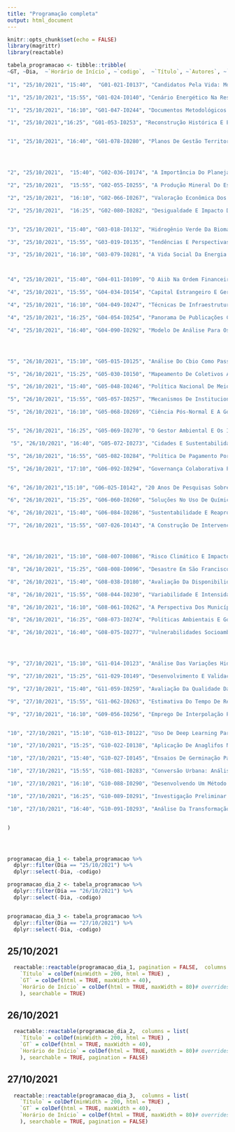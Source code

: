 ```yaml
---
title: "Programação completa"
output: html_document
---
```


```r
knitr::opts_chunk$set(echo = FALSE)
library(magrittr)
library(reactable)
```

<link rel="stylesheet" href="https://cdn.jsdelivr.net/gh/jpswalsh/academicons@1/css/academicons.min.css">




```r
tabela_programacao <- tibble::tribble(
~GT, ~Dia,  ~`Horário de Início`, ~`codigo`,  ~`Título`, ~`Autores`, ~`Resumo`,
 
"1", "25/10/2021", "15:40",  "G01-021-I0137", "Candidatos Pela Vida: Mortes Indígenas Estimulam A Participação Política De Povos Nativos?", "Matheus Valentim; Fernando Postali", "Em breve",

"1", "25/10/2021", "15:55", "G01-024-I0140", "Cenário Energético Na Reserva De Desenvolvimento Sustentável Barra Do Una, Peruíbe/Sp", "Andres Caseiro Guilhem; Tatiana Peixoto Gonçalves", "Em breve",

"1", "25/10/2021", "16:10", "G01-047-I0244", "Documentos Metodológicos Para Elaboração De Planejamento E Gestão De Unidades De Conservação: Uma Análise Climática", "Nathalia Bassoli Minari", "Em breve",

"1", "25/10/2021","16:25", "G01-053-I0253", "Reconstrução Histórica E Ecológica Do Ambiente Pelo Olhar De Comunidades Tradicionais", "Ariadne Dall’acqua Ayres; Fernanda da Rocha Brando; Ricardo Macedo Corrêa e Castro", "Em breve",


"1", "25/10/2021", "16:40", "G01-078-I0280", "Planos De Gestão Territorial E Ambiental Em Terras Indígenas No Estado Do Acre", "Málika Simis Pilnik; Tarik Argentim", "Em breve",




"2", "25/10/2021",  "15:40", "G02-036-I0174", "A Importância Do Planejamento Ambiental No Município De Aurelino Leal-Ba", "Ian Felipe Nascimento; Fábio dos Santos Massena",  "Em breve",

"2", "25/10/2021",  "15:55", "G02-055-I0255", "A Produção Mineral Do Estado Do Pará E Sua Relação Com As Questões Sociais E Ambientais Dos Municípios", "João Victor Santana", "Em breve",

"2", "25/10/2021",  "16:10", "G02-066-I0267", "Valoração Econômica Dos Serviços Ecossistêmicos Culturais Providos Pelo Parque Estadual Ilha Anchieta – Sp", "Anelise Gomes da Silva; Lucas Teixeira Leite de Souza; Jeferson Brás Lima", "Em breve",

"2", "25/10/2021",  "16:25", "G02-080-I0282", "Desigualdade E Impacto Do Consumo Sobre A Extração De Recursos Naturais", "Henrique Bottura Paiva; Deise Maria Bourscheidt", "Em breve",


"3", "25/10/2021", "15:40", "G03-018-I0132", "Hidrogênio Verde Da Biomassa Para Veículos Leves No Brasil: Uma Análise Por Meio Da Perspectiva Multinível", "Luis Guilherme Larizzatti Zacharias; Drielli Peyerl",  "Em breve",

"3", "25/10/2021", "15:55", "G03-019-I0135", "Tendências E Perspectivas Para O Consumo De Combustíveis No Transporte Rodoviário Brasileiro Entre 2020 E 2030", "Celso Cachola; Ana Clara Costa Andrade; Drielli Peyerl",  "Em breve",

"3", "25/10/2021", "16:10", "G03-079-I0281", "A Vida Social Da Energia No Brasil 1970- 2020", "Andrea Lampis; Silvia Sayuri Mandai", "Em breve",



"4", "25/10/2021", "15:40", "G04-011-I0109", "O Aiib Na Ordem Financeira Internacional: Análise Comparativa Dos Instrumentos De Avaliação De Impacto Socioambiental Dos Projetos Do Aiib E Do Banco Mundial Na Índia (2017-2020)", "Felipe Jukemura",  "Em breve",

"4", "25/10/2021", "15:55", "G04-034-I0154", "Capital Estrangeiro E Geração De Energia Na Amazônia: Considerações Sobre Pequenas Centrais Hidrelétricas (Pchs)", "Ednilson Gomes de Souza Junior",  "Em breve",

"4", "25/10/2021", "16:10", "G04-049-I0247", "Técnicas De Infraestrutura Na Construção Da Represa Guarapiranga E Seu Impacto No Território", "Carlos César Leonardi", "Em breve",

"4", "25/10/2021", "16:25", "G04-054-I0254", "Panorama De Publicações Cientificas: Os Efeitos Socioeconômicos E Ambientais Causados Pelos Ruídos Provenientes Da Produção Da Energia Eólica", "Matheus Noronha; Gabriele Benfatti; Andre Themoteo; Riomar Jorge; Sandro Yamamotto; Carolina Kimura; Talita Narciso; Rosemeire de Souza; Vivian Blaso",  "Em breve",

"4", "25/10/2021", "16:40", "G04-090-I0292", "Modelo De Análise Para Os Impactos Cumulativos De Pequenas Centrais Hidrelétricas Em Cascata", "Silvia Sayuri Mandai; Evandro Mateus Moretto; Jocilene Barros; Evandro Albiach Branco; Gustavo Arcoverde; Neiva Cristina Araújo; Emílio Moran", "Em breve",




"5", "26/10/2021", "15:10", "G05-015-I0125", "Análise Do Cbio Como Passo Inicial Ao Desenvolvimento De Beccs No Brasil", "Brenda Honório Mazzeu Silveira; Hirdan Katarina de Medeiros Costa; Edmilson Moutinho dos Santos",  "Em breve",

"5", "26/10/2021", "15:25", "G05-030-I0150", "Mapeamento De Coletivos Ambientais Urbanos Da União Das Hortas Comunitárias De São Paulo E Da Sampa + Rural", "Luana Santos de Souza; Renata Ferraz de Toledo",  "Em breve",

"5", "26/10/2021", "15:40", "G05-048-I0246", "Política Nacional De Meio Ambiente: A Subordinação Do Zoneamento Ecológico- Econômico Ao Licenciamento Ambiental No Litoral Do Paraná", "Nathalia Bassoli Minari",  "Em breve",

"5", "26/10/2021", "15:55", "G05-057-I0257", "Mecanismos De Institucionalização De Pautas E A Passagem De Ideias Ao Cenário De Formulação De Políticas Públicas: Aliança Entre Atores E Casos Na Área Ambiental", "Luene Pessoa Vicente; Fernanda da Rocha Brando Fernandez",  "Em breve",

"5", "26/10/2021", "16:10", "G05-068-I0269", "Ciência Pós-Normal E A Governança Dos Comuns De Elinor Ostrom Um Diálogo Possível Na Gestão Sustentável Dos Recursos Hídricos?", "Vanessa Victor da Cruz de Souza",  "Em breve",


"5", "26/10/2021", "16:25", "G05-069-I0270", "O Gestor Ambiental E Os Institutos Federais Como Atores Relevantes Na Implementação Dos Ods.", "Josué Duarte; Gabriel Salles; Guilherme Mendonça", "Em breve",

 "5", "26/10/2021", "16:40", "G05-072-I0273", "Cidades E Sustentabilidade: Desafios E Mecanismos Para Implementação De Espaços Urbanos Saudáveis E Sustentáveis Na Agenda 2030", "André Luiz Pereira Spinieli; Letícia de Paula Souza", "Em breve",

"5", "26/10/2021", "16:55", "G05-082-I0284", "Política De Pagamento Por Serviço Ambiental No Brasil: O Caso Da Lei No 14.119, De 13 De Janeiro De 2021 E Seus Interesses Relacionados", "Maycon Yuri Nascimento Costa; Débora Melo Alves", "Em breve",

"5", "26/10/2021", "17:10", "G06-092-I0294", "Governança Colaborativa Para O Monitoramento Do Lixo No Mar: Uma Análise Dos Atores Sociais Do Estado De São Paulo", "Vitória Milanez Scrich", "Em breve",


"6", "26/10/2021","15:10", "G06-025-I0142", "20 Anos De Pesquisas Sobre Coleta Seletiva No Brasil: Uma Análise Bibliométrica", "Darlene Gomes Baêta; Anderson Moreira Pinto; Joysinett Moraes da Silva; Ricardo César da Silva Guabiroba; Pedro Roberto Jacobi",  "Em breve",

"6", "26/10/2021", "15:25", "G06-060-I0260", "Soluções No Uso De Químicos Na Agricultura", "Belmiro Saburo Shimada",  "Em breve",

"6", "26/10/2021", "15:40", "G06-084-I0286", "Sustentabilidade E Reaproveitamento De Resíduos De Peixes Para A Obtenção De Farinha", "Josiane Silva; Janaína Lima", "Em breve",

"7", "26/10/2021", "15:55", "G07-026-I0143", "A Construção De Intervenções Educadoras Socioambientais Em Tempos De Pandemia: Experiências E Aprendizados Com As Oficinas De Mobilização Popular Do Raízes De Tupi", "Bruno Fernandes; Nadia Rosário de Oliveira; Nara Perobelli de Moraes", "Em breve",




"8", "26/10/2021", "15:10", "G08-007-I0086", "Risco Climático E Impactos No Ecossistema Cultural Amazônico", "Moara Almeida Canova Teixeira; Jaqueline Nichi; Amasa Ferreira Carvalho; Marcelo Rezende Calça Soeira",  "Em breve",

"8", "26/10/2021", "15:25", "G08-008-I0096", "Desastre Em São Francisco Xavier: O Que Levou À Interrupção Do Abastecimento De Água Em 2008.", "Camila Miranda Michelin",  "Em breve",

"8", "26/10/2021", "15:40", "G08-038-I0180", "Avaliação Da Disponibilidade Hídrica No Solo Para A Região Da Baixada Maranhense, Frente Aos Cenários De Mudanças Climáticas.", "Fernando Ferreira; Ronaldo Menezes", "Em breve",

"8", "26/10/2021", "15:55", "G08-044-I0230", "Variabilidade E Intensidade Da Chuva Em Uma Área De Floresta Na Amazônia Nos Anos De 1999 A 2020", "Sara Line Silveira Araujo; Renata Gonçalves Aguiar",  "Em breve",

"8", "26/10/2021", "16:10", "G08-061-I0262", "A Perspectiva Dos Municípios Brasileiros Sobre A Proteção Ambiental Na Campanha Da Onu \"Construindo Cidades Resilientes – Minha Cidade Está Se Preparando”", "Betina Ortiz Bruel; Adriana da Silva Santos; Juliana Mara Nespolo",  "Em breve",

"8", "26/10/2021", "16:25", "G08-073-I0274", "Políticas Ambientais E Governança Climática: Perspectivas Dos Sistemas De Transição Sustentável Para O Combate Às Mudanças Climáticas", "Luis Henrique da Rocha Paim Garcia; Maria Eliane Blaskesi Silveira",  "Em breve",

"8", "26/10/2021", "16:40", "G08-075-I0277", "Vulnerabilidades Socioambientais E As Secas Na Amazônia: O Caso Do Estado Do Amazonas", "Lyvia Amado de Oliveira", "Em breve",




"9", "27/10/2021", "15:10", "G11-014-I0123", "Análise Das Variações Hidrodinâmicas Sazonais Associadas Às Mudanças Climáticas Globais Na Baixada Santista (SP, Brasil)", "Samuel Hora Yang; Joseph Harari; Tiago Cortez; Celia Regina de Gouveia Souza", "Em breve",

"9", "27/10/2021", "15:25", "G11-029-I0149", "Desenvolvimento E Validação Do Stfm: Um Novo Modelo De Derramamento De Óleo Para A Costa Brasileira", "Daniel Zacharias; Carine Gama; Adalgiza Fornaro", "Em breve",

"9", "27/10/2021", "15:40", "G11-059-I0259", "Avaliação Da Qualidade Da Água Na Desembocadura Do Rio Acaraú, Na Baía De Itaguá, Ubatuba-SP – Outubro/2021", "Igor Ruiz Atake; Joseph Harari; Paulo Antonio de Almeida Sinisgalli", "Em breve",

"9", "27/10/2021", "15:55", "G11-062-I0263", "Estimativa Do Tempo De Residência No Canal Principal Do Estuário De Cananéia-Iguape Através Da Modelagem Numérica", "Paula Birocchi; Marcelo Dottori","Em breve", 

"9", "27/10/2021", "16:10", "G09-056-I0256", "Emprego De Interpolação Para Espacialização De Dados Pluviométricos No Estado Do Maranhão", "Admo Ramos Silva Júnior; Taíssa Caroline Silva Rodrigues; Juliane Borralho de Andrade; Ronaldo Haroldo Nascimento de Menezes", "Em breve",


"10", "27/10/2021", "15:10", "G10-013-I0122", "Uso De Deep Learning Para Detecção De Cecropia sp. Em Área De Restauração Florestal Da Amazônia Imageada Por Drone", "Rafael Walter Albuquerque; Daniel Luís Mascia Vieira; Manuel Eduardo Ferreira; Lucas Pedrosa Soares; Julio Ricardo Caetano Tymus; Cintia Palheta Balieiro; Marcelo Hiromiti Matsumoto; Luciana Spinelli Araujo; Luiz Eduardo Vicente; Carlos Henrique Grohmann;", "Em breve",

"10", "27/10/2021", "15:25", "G10-022-I0138", "Aplicação De Anaglifos No Levantamento De Voçorocas Na Bacia Hidrográfica Do Córrego Do Palmital - Minas Gerais, Brasil", "Ádria Kanome Mori Soares; Valéria Guimarães Silvestre Rodrigues; Silvio Crestana; Joel Barbujiani Sígolo", "Em breve",

"10", "27/10/2021", "15:40", "G10-027-I0145", "Ensaios De Germinação Para Avaliação Da Sensibilidade De Diferentes Espécies De Plantas Expostas Ao Cádmio", "Jacqueline Zanin Lima; Allan Pretti Ogura; Joel Barbujiani Sígolo; Valéria Guimarães Silvestre Rodrigues", "Em breve",

"10", "27/10/2021", "15:55", "G10-081-I0283", "Conversão Urbana: Análise Temporal Do Uso E Cobertura Da Terra No Crescimento Urbano Do Município De Rio Verde (GO)", "Marcos Vinícius Santos de Freitas; Amiel Araujo Soares Santos; Lorena Souza Miranda; Guilherme Antonio da Silva", "Em breve",

"10", "27/10/2021", "16:10", "G10-088-I0290", "Desenvolvendo Um Método De Detecção De Florestas De Igapó Da Volta Grande Do Xingu Nas Décadas De 1990 E 2000 A Partir De Radares De Abertura Sintética", "Alynne Almeida Affonso; Carlos Henrique Grohmann", "Em breve",

"10", "27/10/2021", "16:25", "G10-089-I0291", "Investigação Preliminar Das Transformações Da Zona Costeira Santista A Partir Do Século Xvi: Utilizando Sistemas De Informações Geográficas Como Ferramenta Para Uma Análise Histórica Ambiental", "Alynne Almeida Affonso; Michel Michaelovitch de Mahiques; Helen Bradley; Fiona Cawkwell","Em breve",

"10", "27/10/2021", "16:40", "G10-091-I0293", "Análise Da Transformação Do Uso E Cobertura Do Solo Entre Os Anos 2000 E 2017 Na Volta Grande Do Xingu, Pará", "Alynne Almeida Affonso; Silvia Sayuri Mandai; Tatiana Pineda Portella; Carlos Henrique Grohmann; José Alberto Quintanilha","Em breve",


) 




programacao_dia_1 <- tabela_programacao %>% 
  dplyr::filter(Dia == "25/10/2021") %>% 
  dplyr::select(-Dia, -codigo) 

programacao_dia_2 <- tabela_programacao %>% 
  dplyr::filter(Dia == "26/10/2021") %>% 
  dplyr::select(-Dia, -codigo)


programacao_dia_3 <- tabela_programacao %>% 
  dplyr::filter(Dia == "27/10/2021") %>% 
  dplyr::select(-Dia, -codigo)

```


## 25/10/2021

```r
  reactable::reactable(programacao_dia_1, pagination = FALSE,  columns = list(
    `Título` = colDef(minWidth = 200, html = TRUE) ,
    `GT` = colDef(html = TRUE, maxWidth = 40),
    `Horário de Início` = colDef(html = TRUE, maxWidth = 80)# overrides the default)
    ), searchable = TRUE)
```


## 26/10/2021

```r
  reactable::reactable(programacao_dia_2,  columns = list(
    `Título` = colDef(minWidth = 200, html = TRUE) ,
    `GT` = colDef(html = TRUE, maxWidth = 40),
    `Horário de Início` = colDef(html = TRUE, maxWidth = 80)# overrides the default)
    ), searchable = TRUE, pagination = FALSE)
```




## 27/10/2021

```r
  reactable::reactable(programacao_dia_3,  columns = list(
    `Título` = colDef(minWidth = 200, html = TRUE) ,
    `GT` = colDef(html = TRUE, maxWidth = 40),
    `Horário de Início` = colDef(html = TRUE, maxWidth = 80)# overrides the default)
    ), searchable = TRUE, pagination = FALSE)
```

